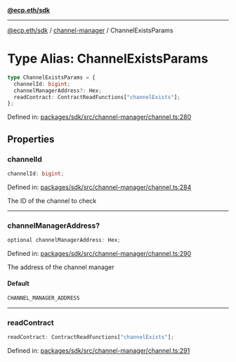 [**@ecp.eth/sdk**](../../index.mdx)

***

[@ecp.eth/sdk](/sdk-reference/index.mdx) / [channel-manager](/sdk-reference/channel-manager/index.mdx) / ChannelExistsParams

# Type Alias: ChannelExistsParams

```ts
type ChannelExistsParams = {
  channelId: bigint;
  channelManagerAddress?: Hex;
  readContract: ContractReadFunctions["channelExists"];
};
```

Defined in: [packages/sdk/src/channel-manager/channel.ts:280](https://github.com/ecp-eth/comments-monorepo/blob/main/packages/sdk/src/channel-manager/channel.ts#L280)

## Properties

### channelId

```ts
channelId: bigint;
```

Defined in: [packages/sdk/src/channel-manager/channel.ts:284](https://github.com/ecp-eth/comments-monorepo/blob/main/packages/sdk/src/channel-manager/channel.ts#L284)

The ID of the channel to check

***

### channelManagerAddress?

```ts
optional channelManagerAddress: Hex;
```

Defined in: [packages/sdk/src/channel-manager/channel.ts:290](https://github.com/ecp-eth/comments-monorepo/blob/main/packages/sdk/src/channel-manager/channel.ts#L290)

The address of the channel manager

#### Default

```ts
CHANNEL_MANAGER_ADDRESS
```

***

### readContract

```ts
readContract: ContractReadFunctions["channelExists"];
```

Defined in: [packages/sdk/src/channel-manager/channel.ts:291](https://github.com/ecp-eth/comments-monorepo/blob/main/packages/sdk/src/channel-manager/channel.ts#L291)
